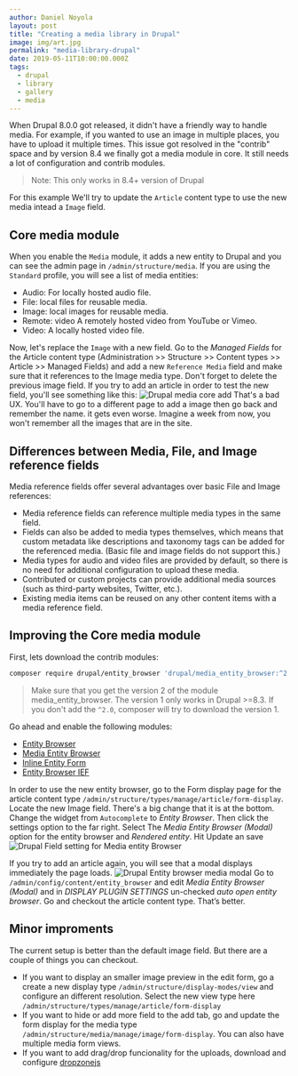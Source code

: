 ```yaml
---
author: Daniel Noyola
layout: post
title: "Creating a media library in Drupal"
image: img/art.jpg
permalink: "media-library-drupal"
date: 2019-05-11T10:00:00.000Z
tags:
  - drupal
  - library
  - gallery
  - media
---
```


When Drupal 8.0.0 got released, it didn't have a friendly way to handle media. For example, if you wanted to use an image in multiple places, you have to upload it multiple times. This issue got resolved in the "contrib" space and by version 8.4 we finally got a media module in core. It still needs a lot of configuration and contrib modules.

> Note: This only works in 8.4+ version of Drupal

For this example We'll try to update the `Article` content type to use the new media intead a `Image` field.

## Core media module

When you enable the `Media` module, it adds a new entity to Drupal and you can see the admin page in `/admin/structure/media`. If you are using the `Standard` profile, you will see a list of media entities:

- Audio: For locally hosted audio file.
- File: local files for reusable media.
- Image: local images for reusable media.
- Remote: video A remotely hosted video from YouTube or Vimeo.
- Video: A locally hosted video file.

Now, let's replace the `Image` with a new field. Go to the _Managed Fields_ for the Article content type (Administration >> Structure >> Content types >> Article >> Managed Fields) and add a new `Reference Media` field and make sure that it references to the Image media type. Don't forget to delete the previous image field.
If you try to add an article in order to test the new field, you'll see something like this:
![Drupal media core add](https://i.ibb.co/hdqKCL9/Screenshot-2019-05-30-17-26-53.png)
That's a bad UX. You'll have to go to a different page to add a image then go back and remember the name. it gets even worse. Imagine a week from now, you won't remember all the images that are in the site.

## Differences between Media, File, and Image reference fields

Media reference fields offer several advantages over basic File and Image references:

- Media reference fields can reference multiple media types in the same field.
- Fields can also be added to media types themselves, which means that custom metadata like descriptions and taxonomy tags can be added for the referenced media. (Basic file and image fields do not support this.)
- Media types for audio and video files are provided by default, so there is no need for additional configuration to upload these media.
- Contributed or custom projects can provide additional media sources (such as third-party websites, Twitter, etc.).
- Existing media items can be reused on any other content items with a media reference field.

## Improving the Core media module

First, lets download the contrib modules:

```bash
composer require drupal/entity_browser 'drupal/media_entity_browser:^2.0'
```

> Make sure that you get the version 2 of the module media_entity_browser. The version 1 only works in Drupal >=8.3. If you don't add the `^2.0`, composer will try to download the version 1.

Go ahead and enable the following modules:

- [Entity Browser](https://www.drupal.org/project/entity_browser)
- [Media Entity Browser](https://www.drupal.org/project/media_entity_browser)
- [Inline Entity Form](https://www.drupal.org/project/inline_entity_form)
- [Entity Browser IEF](https://www.drupal.org/project/entity_browser)

In order to use the new entity browser, go to the Form display page for the article content type `/admin/structure/types/manage/article/form-display`. Locate the new Image field. There's a big change that it is at the bottom. Change the widget from `Autocomplete` to _Entity Browser_. Then click the settings option to the far right. Select The _Media Entity Browser (Modal)_ option for the entity browser and _Rendered entity_. Hit Update an save
![Drupal Field setting for Media entity Browser](https://i.ibb.co/8dg5MSk/Screenshot-2019-05-31-17-08-31.png)

If you try to add an article again, you will see that a modal displays immediately the page loads.
![Drupal Entity browser media modal](https://i.ibb.co/FghJyM2/Screenshot-2019-05-31-20-04-54.png)
Go to `/admin/config/content/entity_browser` and edit _Media Entity Browser (Modal)_ and in
_DISPLAY PLUGIN SETTINGS_ un-checked _auto open entity browser_. Go and checkout the article content type. That’s better.

## Minor improments

The current setup is better than the default image field. But there are a couple of things you can checkout.

- If you want to display an smaller image preview in the edit form, go a create a new display type `/admin/structure/display-modes/view` and configure an different resolution. Select the new view type here `/admin/structure/types/manage/article/form-display`
- If you want to hide or add more field to the add tab, go and update the form display for the media type `/admin/structure/media/manage/image/form-display`. You can also have multiple media form views.
- If you want to add drag/drop funcionality for the uploads, download and configure [dropzonejs](https://www.drupal.org/project/dropzonejs)
